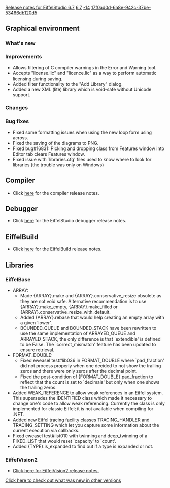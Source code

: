 [[Property:title|Release notes for EiffelStudio 6.7]]
[[Property:link_title|6.7]]
[[Property:weight|-14]]
[[Property:uuid|17f0ad0d-6a8e-942c-37be-53466db120d5]]
==Graphical environment==

===What's new===
===Improvements===
* Allows filtering of C compiler warnings in the Error and Warning tool.
* Accepts "license.lic" and "licence.lic" as a way to perform automatic licensing during saving.
* Added filter functionality to the "Add Library" dialog.
* Added a new XML (lite) library which is void-safe without Unicode support.

===Changes===

===Bug fixes===
* Fixed some formatting issues when using the new loop form using <e>across</e>.
* Fixed the saving of the diagrams to PNG.
* Fixed bug#16831: Picking and dropping class from Features window into Editor tab clears Features window.
* Fixed issue with `libraries.cfg' files used to know where to look for libraries (the trouble was only on Windows)

==Compiler==
* Click [[Major changes between ISE Eiffel 6.6 and ISE Eiffel 6.7|here]]  for the compiler release notes.

==Debugger==
* Click [[Release notes for EiffelStudio 6.7 related to the debugger|here]]  for the EiffelStudio debugger release notes.

==EiffelBuild==
* Click [[EiffelBuild Version History|here]]  for the EiffelBuild release notes.

==Libraries==

===EiffelBase===
* <e>ARRAY</e>:
** Made <e>{ARRAY}.make</e> and <e>{ARRAY}.conservative_resize</e> obsolete as they are not void safe. Alternative recommendation is to use <e>{ARRAY}.make_empty</e>, <e>{ARRAY}.make_filled</e> or <e>{ARRAY}.conservative_resize_with_default</e>.
** Added <e>{ARRAY}.rebase</e> that would help creating an empty array with a given `lower'. 
** <e>BOUNDED_QUEUE</e> and <e>BOUNDED_STACK</e> have been rewritten to use the same implementation of <e>ARRAYED_QUEUE</e> and <e>ARRAYED_STACK</e>, the only difference is that `extendible' is defined to be False. The `correct_mismatch' feature has been updated to ensure retrieval.
* <e>FORMAT_DOUBLE</e>:
** Fixed eweasel test#lib036 in <e>FORMAT_DOUBLE</e> where `pad_fraction' did not process properly when one decided to not show the trailing zeros and there were only zeros after the decimal point.
** Fixed the post-condition of <e>{FORMAT_DOUBLE}.pad_fraction</e> to reflect that the count is set to `decimals' but only when one shows the trailing zeros.
* Added <e>WEAK_REFERENCE</e> to allow weak references in an Eiffel system. This supersedes the <e>IDENTIFIED</e> class which made it necessary to change one's code to allow weak referencing. Currently the class is only implemented for classic Eiffel; it is not available when compiling for .NET. 
* Added new Eiffel tracing facility classes <e>TRACING_HANDLER</e> and <e>TRACING_SETTING</e> which let you capture some information about the current execution via callbacks.
* Fixed eweasel test#list010 with twinning and deep_twinning of a <e>FIXED_LIST</e> that would reset `capacity' to `count'.
* Added <e>{TYPE}.is_expanded</e> to find out if a type is expanded or not.

===EiffelVision2===
* [[Revisions and Bug Fixes|Click here for EiffelVision2 release notes.]] 

[[EiffelStudio release notes|Click here to check out what was new in other versions]]  

